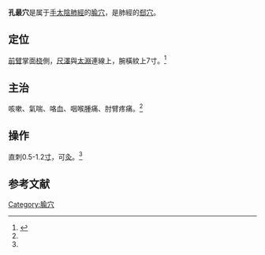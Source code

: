 {{medical}}
{{Infobox acupoint
|name = 孔最穴
|image = 
|imagesize = 
|caption =
|simplified = 孔最
|traditional = 孔最
|code = LU6
|pinyin = Kǒngzuì
|meridian = 手太陰肺經
|location = [[前臂|前臂]]掌面[[桡骨|桡]]側，腕橫紋上7寸。
|treat = 咳嗽、氣喘、咯血、咽喉腫痛、肘臂疼痛
|processing = 直刺0.5-1.2寸
|footnotes = 
}}
'''孔最穴'''是属于[[手太陰肺經|手太陰肺經]]的[[腧穴|腧穴]]，是肺經的[[郄穴|郄穴]]。

==定位==
[[前臂|前臂]]掌面[[桡骨|桡]]側，[[尺澤穴|尺澤]]與[[太淵穴|太淵]]連線上，腕橫紋上7寸。<ref name="针灸学">{{Cite book |title=针灸学 |url=https://archive.org/details/zhenjiuxue0000unse |author=孙国杰 主编 |publisher=上海科技出版社 |year=1997 |pages=[https://archive.org/details/zhenjiuxue0000unse/page/40 40] |isbn=7-5323-4102-X}}</ref>

==主治==
咳嗽、氣喘、咯血、咽喉腫痛、肘臂疼痛。<ref name="针灸学"/>

==操作==
直刺0.5-1.2[[寸|寸]]，可[[灸|灸]]。<ref name="针灸学"/>

==参考文献==
{{reflist}}

{{手太陰肺經}}

{{DEFAULTSORT:K}}
[[Category:腧穴|Category:腧穴]]